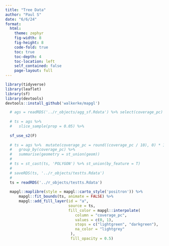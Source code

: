 ```yaml
---
title: "Tree Data"
author: "Paul S"
date: "6/6/24"
format: 
  html:
    theme: zephyr
    fig-width: 8
    fig-height: 8
    code-fold: true
    toc: true
    toc-depth: 4
    toc-location: left
    self_contained: false
    page-layout: full
---
```


```r

library(tidyverse)
library(leaflet)
library(sf)
library(devtools)
devtools::install_github('walkerke/mapgl')

  # ags = readRDS('../r_objects/agg_sf.Rdata') %>% select(coverage_pc)
  
  # ts = ags %>%
  #   slice_sample(prop = 0.05) %>%
  
  sf_use_s2(F)
    
  # ts = ags %>%  mutate(coverage_pc = round((coverage_pc / 10), 0) * 10 ) %>%
  #   group_by(coverage_pc) %>%
  #   summarise(geometry = st_union(geom))
  # 
  # ts = st_cast(ts, 'POLYGON') %>% st_union(by_feature = T)
  # 
  # saveRDS(ts, '../r_objects/testts.Rdata')
  # 
  ts = readRDS('../r_objects/testts.Rdata')
  
  mapgl::maplibre(style = mapgl::carto_style('positron')) %>%
      mapgl::fit_bounds(ts, animate = FALSE) %>%
      mapgl::add_fill_layer(id = "a",
                            source = ts,
                            fill_color = mapgl::interpolate(
                               column = "coverage_pc",
                               values = c(0, 1),
                               stops = c("lightgreen", "darkgreen"),
                               na_color = "lightgrey"
                             ),
                             fill_opacity = 0.5)
  
  

```